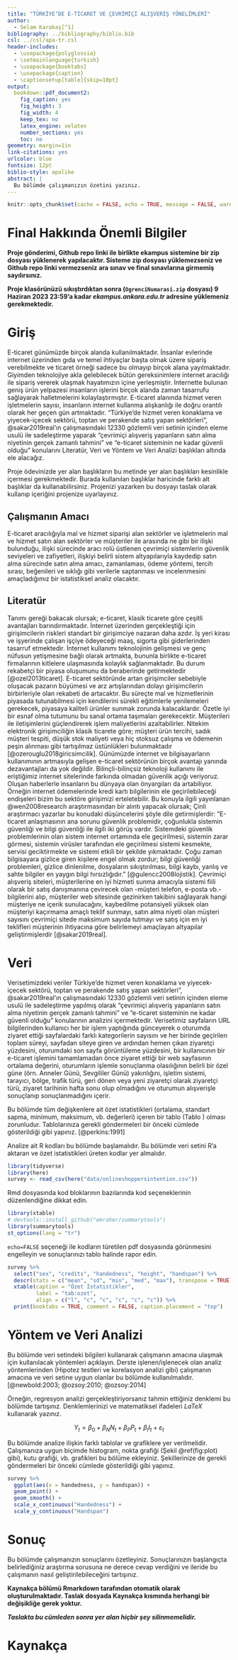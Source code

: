 ```yaml
---
title: "TÜRKİYE’DE E-TİCARET VE ÇEVRİMİÇİ ALIŞVERİŞ YÖNELİMLERİ"
author: 
  - Selam Karakaş[^1]
bibliography: ../bibliography/biblio.bib
csl: ../csl/apa-tr.csl
header-includes:
  - \usepackage{polyglossia}
  - \setmainlanguage{turkish}
  - \usepackage{booktabs}
  - \usepackage{caption} 
  - \captionsetup[table]{skip=10pt}
output:
  bookdown::pdf_document2:
    fig_caption: yes
    fig_height: 3
    fig_width: 4
    keep_tex: no
    latex_engine: xelatex
    number_sections: yes
    toc: no
geometry: margin=1in
link-citations: yes
urlcolor: blue
fontsize: 12pt
biblio-style: apalike
abstract: |
  Bu bölümde çalışmanızın özetini yazınız.
---
```

```r
knitr::opts_chunk$set(cache = FALSE, echo = TRUE, message = FALSE, warning = FALSE)
```

<!-- ======================================================================= -->
<!-- ============================== NOTLAR ================================= -->
<!-- ======================================================================= -->
[^1]: 17080217, [Github Repo](https://github.com/selamkarakas/final)

# Final Hakkında Önemli Bilgiler

\colorbox{BurntOrange}{GITHUB REPO BAĞLANTINIZI BU DOSYANIN 37. SATIRINA YAZINIZ!}

**Proje gönderimi, Github repo linki ile birlikte ekampus sistemine bir zip dosyası yüklenerek yapılacaktır. Sisteme zip dosyası yüklemezseniz ve Github repo linki vermezseniz ara sınav ve final sınavlarına girmemiş sayılırsınız.**

**Proje klasörünüzü sıkıştırdıktan sonra (`OgrenciNumarasi.zip` dosyası) 9 Haziran 2023 23:59'a kadar *ekampus.ankara.edu.tr* adresine yüklemeniz gerekmektedir.**

\colorbox{WildStrawberry}{Daha fazla bilgi için proje klasöründeki README.md dosyasını okuyunuz.}

# Giriş
E-ticaret günümüzde birçok alanda kullanılmaktadır. İnsanlar evlerinde internet üzerinden gıda ve temel ihtiyaçlar başta olmak üzere sipariş verebilmekte ve ticaret örneği sadece bu olmayıp birçok alana yayılmaktadır. Giyimden teknolojiye akla gelebilecek bütün gereksinimlere internet aracılığı ile sipariş vererek ulaşmak hayatımızın içine yerleşmiştir. İnternette bulunan geniş ürün yelpazesi insanların işlerini birçok alanda zaman tasarrufu sağlayarak halletmelerini kolaylaştırmıştır. E-ticaret alanında hizmet veren işletmelerin sayısı, insanların internet kullanma alışkanlığı ile doğru orantılı olarak her geçen gün artmaktadır. "Türkiye’de hizmet veren konaklama ve yiyecek-içecek sektörü, toptan ve perakende satış yapan sektörleri", @sakar2019real'ın çalışmasındaki 12330 gözlemli veri setinin içinden eleme usulü ile sadeleştirme yaparak “çevrimiçi alışveriş yapanların satın alma niyetinin gerçek zamanlı tahmini” ve "e-ticaret sisteminin ne kadar güvenli olduğu" konularını Literatür, Veri ve Yöntem ve Veri Analizi başlıkları altında ele alacağız. 


Proje ödevinizde yer alan başlıkların bu metinde yer alan başlıkları kesinlikle içermesi gerekmektedir. Burada kullanılan başlıklar haricinde farklı alt başlıklar da kullanabilirsiniz. Projenizi yazarken bu dosyayı taslak olarak kullanıp içeriğini projenize uyarlayınız.

## Çalışmanın Amacı
E-ticaret aracılığıyla mal ve hizmet siparişi alan sektörler ve işletmelerin mal ve hizmet satın alan sektörler ve müşteriler ile arasında ne gibi bir ilişki bulunduğu, ilişki sürecinde aracı rolü üstlenen çevrimiçi sistemlerin güvenlik seviyeleri ve zafiyetleri, ilişkiyi belirli sistem altyapılarıyla kaydedip satın alma sürecinde satın alma amacı, zamanlaması, ödeme yöntemi, tercih sırası, beğenileri ve sıklığı gibi verilerle saptanması ve incelenmesini amaçladığımız bir istatistiksel analiz olacaktır.

## Literatür 

Tanımı gereği bakacak olursak; e-ticaret, klasik ticarete göre çeşitli avantajları barındırmaktadır. İnternet üzerinden gerçekleştiği için girişimcilerin riskleri standart bir girişimciye nazaran daha azdır. İş yeri kirası ve işyerinde çalışan işçiye ödeyeceği maaş, sigorta gibi giderlerinden tasarruf etmektedir. İnternet kullanımı teknolojinin gelişmesi ve genç nüfusun yetişmesine bağlı olarak artmakta, bununla birlikte e-ticaret firmalarının kitlelere ulaşmasında kolaylık sağlanmaktadır. Bu durum rekabetçi bir piyasa oluşumunu da beraberinde getirmektedir [@ozel2013ticaret]. E-ticaret sektöründe artan girişimciler sebebiyle oluşacak pazarın büyümesi ve arz artışlarından dolayı girişimcilerin birbirleriyle olan rekabeti de artacaktır. Bu süreçte mal ve hizmetlerinin piyasada tutunabilmesi için kendilerini sürekli eğitimlerle yenilemeleri gerekecek, piyasaya kaliteli ürünler sunmak zorunda kalacaklardır. Özetle iyi bir esnaf olma tutumunu bu sanal ortama taşımaları gerekecektir. Müşterileri ile iletişimlerini güçlendirerek işlem maliyetlerini azaltabilirler. Nitekim elektronik girişimciliğin klasik ticarete göre; müşteri ürün tercihi, sadık müşteri tespiti, düşük stok maliyeti veya hiç stoksuz çalışma ve ödemenin peşin alınması gibi tartışılmaz üstünlükleri bulunmaktadır [@ozerouglu2018giricsimcilik]. Günümüzde internet ve bilgisayarların kullanımının artmasıyla gelişen e-ticaret sektörünün birçok avantajı yanında dezavantajları da yok değildir. Bilinçli-bilinçsiz teknoloji kullanımı ile eriştiğimiz internet sitelerinde farkında olmadan güvenlik açığı veriyoruz. Oluşan haberlerle insanların bu dünyaya olan önyargıları da artabiliyor. Örneğin internet ödemelerinde kredi kartı bilgilerinin ele geçirilebileceği endişeleri bizim bu sektöre girişimizi erteletebilir. Bu konuyla ilgili yayınlanan @wen2008research araştırmasından bir alıntı yapacak olursak; Çinli araştırmacı yazarlar bu konudaki düşüncelerini şöyle dile getirmişlerdir: ”E-ticaret anlaşmasının ana sorunu güvenlik problemidir, çoğunlukla sistemin güvenliği ve bilgi güvenliği ile ilgili iki görüş vardır. Sistemdeki güvenlik problemlerinin olan sistem internet ortamında ele geçirilmesi, sistemin zarar görmesi, sistemin virüsler tarafından ele geçirilmesi sistemi kesmekte, servisi geciktirmekte ve sistemi etkili bir şekilde yıkmaktadır. Çoğu zaman bilgisayara gizlice giren kişilere engel olmak zordur; bilgi güvenliği problemleri, gizlice dinlenilme, dosyaların sıkıştırılması, bilgi kaybı, yanlış ve sahte bilgiler en yaygın bilgi hırsızlığıdır.” [@gulencc2008lojistik]. Çevrimiçi alışveriş siteleri, müşterilerine en iyi hizmeti sunma amacıyla sistemi fiili olarak bir satış danışmanına çevirecek olan -müşteri telefon, e-posta vb.- bilgilerini alıp, müşteriler web sitesinde gezinirken takibini sağlayarak hangi müşteriye ne içerik sunulacağını, kaybedilme potansiyeli yüksek olan müşteriyi kaçırmama amaçlı teklif sunmayı, satın alma niyeti olan müşteri sayısını çevrimiçi sitede maksimum sayıda tutmayı ve satış için en iyi teklifleri müşterinin ihtiyacına göre belirlemeyi amaçlayan altyapılar geliştirmişlerdir [@sakar2019real].

# Veri 
Verisetimizdeki veriler Türkiye’de hizmet veren konaklama ve yiyecek-içecek sektörü, toptan ve perakende satış yapan sektörleri", @sakar2019real'ın çalışmasındaki 12330 gözlemli veri setinin içinden eleme usulü ile sadeleştirme yapılmış olarak “çevrimiçi alışveriş yapanların satın alma niyetinin gerçek zamanlı tahmini” ve "e-ticaret sisteminin ne kadar güvenli olduğu" konularının analizini içermektedir. Verisetimiz sayfaların URL bilgilerinden kullanıcı her bir işlem yaptığında günceyerek o oturumda ziyaret ettiği sayfalardaki farklı kategorilerin sayısını ve her birinde geçirilen toplam süreyi, sayfadan siteye giren ve ardından hemen çıkan ziyaretçi yüzdesini, oturumdaki son sayfa görüntüleme yüzdesini, bir kullanıcının bir e-ticaret işlemini tamamlamadan önce ziyaret ettiği bir web sayfasının ortalama değerini, oturumların işlemle sonuçlanma olasılığının belirli bir özel güne (örn. Anneler Günü, Sevgililer Günü) yakınlığını, işletim sistemi, tarayıcı, bölge, trafik türü, geri dönen veya yeni ziyaretçi olarak ziyaretçi türü, ziyaret tarihinin hafta sonu olup olmadığını ve oturumun alışverişle sonuçlanıp sonuçlanmadığını içerir.

Bu bölümde tüm değişkenlere ait özet istatistikleri (ortalama, standart sapma, minimum, maksimum, vb. değerleri) içeren bir tablo (Tablo \ref{tab:ozet}) olması zorunludur. Tablolarınıza gerekli göndermeleri bir önceki cümlede gösterildiği gibi yapınız. [@perkins:1991]

Analize ait R kodları bu bölümde başlamalıdır. Bu bölümde veri setini R'a aktaran ve özet istatistikleri üreten kodlar yer almalıdır.

```r
library(tidyverse)
library(here)
survey <- read_csv(here("data/onlineshoppersintention.csv"))
```

Rmd dosyasında kod bloklarının bazılarında kod seçeneklerinin düzenlendiğine dikkat edin. 

```r
library(xtable) 
# devtools::install_github("emraher/summarytools")
library(summarytools)
st_options(lang = "tr")
```

`echo=FALSE` seçeneği ile kodların türetilen pdf dosyasında görünmesini engelleyin ve sonuçlarınızı tablo halinde rapor edin.

```r
survey %>%
  select("sex", "credits", "handedness", "height", "handspan") %>% 
  descr(stats = c("mean", "sd", "min", "med", "max"), transpose = TRUE) %>% 
  xtable(caption = "Özet İstatistikler",
         label = "tab:ozet",
         align = c("l", "c", "c", "c", "c", "c")) %>% 
  print(booktabs = TRUE, comment = FALSE, caption.placement = "top")
```


# Yöntem ve Veri Analizi
Bu bölümde veri setindeki bilgileri kullanarak çalışmanın amacına ulaşmak için kullanılacak yöntemleri açıklayın. Derste işlenen/işlenecek olan analiz yöntemlerinden (Hipotez testleri ve korelasyon analizi gibi) çalışmanın amacına ve veri setine uygun olanlar bu bölümde kullanılmalıdır. [@newbold:2003; @ozsoy:2010; @ozsoy:2014]

Örneğin, regresyon analizi gerçekleştiriyorsanız tahmin ettiğiniz denklemi bu bölümde tartışınız. Denklemlerinizi ve matematiksel ifadeleri $LaTeX$ kullanarak yazınız.

$$
Y_t = \beta_0 + \beta_N N_t + \beta_P P_t + \beta_I I_t + \varepsilon_t
$$

Bu bölümde analize ilişkin farklı tablolar ve grafiklere yer verilmelidir. Çalışmanıza uygun biçimde histogram, nokta grafiği (Şekil \@ref(fig:plot) gibi), kutu grafiği, vb. grafikleri bu bölüme ekleyiniz. Şekillerinize de gerekli göndermeleri bir önceki cümlede gösterildiği gibi yapınız.


```r
survey %>% 
  ggplot(aes(x = handedness, y = handspan)) +
  geom_point() +
  geom_smooth() +
  scale_x_continuous("Handedness") + 
  scale_y_continuous("Handspan")
```


# Sonuç
Bu bölümde çalışmanızın sonuçlarını özetleyiniz. Sonuçlarınızın başlangıçta belirlediğiniz araştırma sorusuna ne derece cevap verdiğini ve ileride bu çalışmanın nasıl geliştirilebileceğini tartışınız.

**Kaynakça bölümü Rmarkdown tarafından otomatik olarak oluşturulmaktadır. Taslak dosyada Kaynakça kısmında herhangi bir değişikliğe gerek yoktur.** 

**_Taslakta bu cümleden sonra yer alan hiçbir şey silinmemelidir._**

\newpage
# Kaynakça {#references}
<div id="refs"></div>

